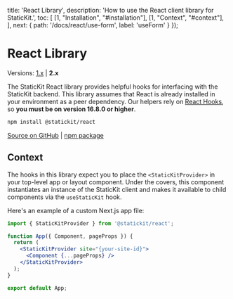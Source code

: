 
  title: 'React Library',
  description: 'How to use the React client library for StaticKit.',
  toc: [
    [1, "Installation", "#installation"],
    [1, "Context", "#context"],
  ],
  next: {
    path: '/docs/react/use-form',
    label: 'useForm'
  }
});

# React Library

Versions: [1.x](/docs/react/1.x) | **2.x**

The StaticKit React library provides helpful hooks for interfacing with the StaticKit backend. This library assumes that React is already installed in your environment as a peer dependency. Our helpers rely on [React Hooks](https://reactjs.org/docs/hooks-intro.html), so **you must be on version 16.8.0 or higher**.

```bash
npm install @statickit/react
```

[Source on GitHub](https://github.com/unstacked/statickit-react) | [npm package](https://www.npmjs.com/package/@statickit/react)

## Context

The hooks in this library expect you to place the `<StaticKitProvider>` in your top-level app or layout component. Under the covers, this component instantiates an instance of the StaticKit client and makes it available to child components via the `useStaticKit` hook.

Here's an example of a custom Next.js app file:

```jsx
import { StaticKitProvider } from '@statickit/react';

function App({ Component, pageProps }) {
  return (
    <StaticKitProvider site="{your-site-id}">
      <Component {...pageProps} />
    </StaticKitProvider>
  );
}

export default App;
```
